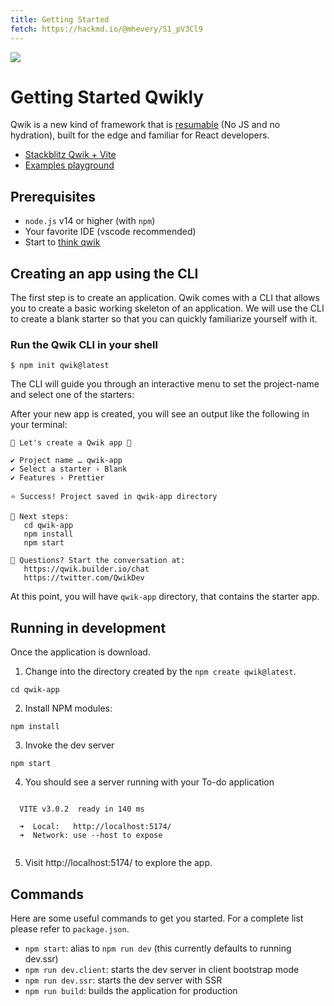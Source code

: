 ```yaml
---
title: Getting Started
fetch: https://hackmd.io/@mhevery/S1_pV3Cl9
---
```


<img class="mb-5" src='/banner.svg'/>

# Getting Started Qwikly

Qwik is a new kind of framework that is [resumable](./concepts/resumable.mdx) (No JS and no hydration), built for the edge and familiar for React developers.

- [Stackblitz Qwik + Vite](https://stackblitz.com/edit/qwik-vite-todoapp?file=index.html)
- [Examples playground](/examples/reactivity/counter)


## Prerequisites

- `node.js` v14 or higher (with `npm`)
- Your favorite IDE (vscode recommended)
- Start to [think qwik](./think-qwik.mdx)

## Creating an app using the CLI

The first step is to create an application. Qwik comes with a CLI that allows you to create a basic working skeleton of an application. We will use the CLI to create a blank starter so that you can quickly familiarize yourself with it.

### Run the Qwik CLI in your shell

```shell
$ npm init qwik@latest
```

The CLI will guide you through an interactive menu to set the project-name and select one of the starters:

<script id="asciicast-7Ielp9cJZfy0MglQvOxBLgUqF" src="https://asciinema.org/a/7Ielp9cJZfy0MglQvOxBLgUqF.js" async></script>

After your new app is created, you will see an output like the following in your terminal:

```shell
💫 Let's create a Qwik app 💫

✔ Project name … qwik-app
✔ Select a starter › Blank
✔ Features › Prettier

⭐️ Success! Project saved in qwik-app directory

🤖 Next steps:
   cd qwik-app
   npm install
   npm start

💬 Questions? Start the conversation at:
   https://qwik.builder.io/chat
   https://twitter.com/QwikDev
```

At this point, you will have `qwik-app` directory, that contains the starter app.

## Running in development

Once the application is download.

1. Change into the directory created by the `npm create qwik@latest`.

```shell
cd qwik-app
```

2. Install NPM modules:

```shell
npm install
```

3. Invoke the dev server

```shell
npm start
```

4. You should see a server running with your To-do application

```shell

  VITE v3.0.2  ready in 140 ms

  ➜  Local:   http://localhost:5174/
  ➜  Network: use --host to expose


```

5. Visit http://localhost:5174/ to explore the app.

## Commands

Here are some useful commands to get you started. For a complete list please refer to `package.json`.

- `npm start`: alias to `npm run dev` (this currently defaults to running dev.ssr)
- `npm run dev.client`: starts the dev server in client bootstrap mode
- `npm run dev.ssr`: starts the dev server with SSR
- `npm run build`: builds the application for production

